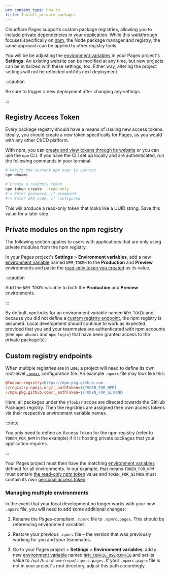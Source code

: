 ```yaml
---
pcx_content_type: how-to
title: Install private packages
---
```


Cloudflare Pages supports custom package registries, allowing you to include private dependencies in your application. While this walkthrough focuses specifically on [npm](https://www.npmjs.com/), the Node package manager and registry, the same approach can be applied to other registry tools.

You will be be adjusting the [environment variables](/pages/configuration/build-configuration/#environment-variables) in your Pages project's **Settings**. An existing website can be modified at any time, but new projects can be initialized with these settings, too. Either way, altering the project settings will not be reflected until its next deployment.

:::caution

Be sure to trigger a new deployment after changing any settings.

:::

## Registry Access Token

Every package registry should have a means of issuing new access tokens. Ideally, you should create a new token specifically for Pages, as you would with any other CI/CD platform.

With npm, you can [create and view tokens through its website](https://docs.npmjs.com/creating-and-viewing-access-tokens) or you can use the `npm` CLI. If you have the CLI set up locally and are authenticated, run the following commands in your terminal:

```sh
# Verify the current npm user is correct
npm whoami

# Create a readonly token
npm token create --read-only
#-> Enter password, if prompted
#-> Enter 2FA code, if configured
```

This will produce a read-only token that looks like a UUID string. Save this value for a later step.

## Private modules on the npm registry

The following section applies to users with applications that are only using private modules from the npm registry.

In your Pages project's **Settings** > **Environment variables**, add a new [environment variable](/pages/configuration/build-configuration/#environment-variables) named `NPM_TOKEN` to the **Production** and **Preview** environments and paste the [read-only token you created](#registry-access-token) as its value.

:::caution

Add the `NPM_TOKEN` variable to both the **Production** and **Preview** environments.

:::

By default, `npm` looks for an environment variable named `NPM_TOKEN` and because you did not define a [custom registry endpoint](#custom-registry-endpoints), the npm registry is assumed. Local development should continue to work as expected, provided that you and your teammates are authenticated with npm accounts (see `npm whoami` and `npm login`) that have been granted access to the private package(s).

## Custom registry endpoints

When multiple registries are in use, a project will need to define its own root-level [`.npmrc`](https://docs.npmjs.com/cli/v7/configuring-npm/npmrc) configuration file. An example `.npmrc` file may look like this:

```ini
@foobar:registry=https://npm.pkg.github.com
//registry.npmjs.org/:_authToken=${TOKEN_FOR_NPM}
//npm.pkg.github.com/:_authToken=${TOKEN_FOR_GITHUB}
```

Here, all packages under the `@foobar` scope are directed towards the GitHub Packages registry. Then the registries are assigned their own access tokens via their respective environment variable names.

:::note

You only need to define an Access Token for the npm registry (refer to `TOKEN_FOR_NPM` in the example) if it is hosting private packages that your application requires.

:::

Your Pages project must then have the matching [environment variables](/pages/configuration/build-configuration/#environment-variables) defined for all environments. In our example, that means `TOKEN_FOR_NPM` must contain [the read-only npm token](#registry-access-token) value and `TOKEN_FOR_GITHUB` must contain its own [personal access token](https://docs.github.com/en/github/authenticating-to-github/creating-a-personal-access-token#creating-a-token).

### Managing multiple environments

In the event that your local development no longer works with your new `.npmrc` file, you will need to add some additional changes:

1. Rename the Pages-compliant `.npmrc` file to `.npmrc.pages`. This should be referencing environment variables.

2. Restore your previous `.npmrc` file – the version that was previously working for you and your teammates.

3. Go to your Pages project > **Settings** > **Environment variables**, add a new [environment variable](/pages/configuration/build-configuration/#environment-variables) named [`NPM_CONFIG_USERCONFIG`](https://docs.npmjs.com/cli/v6/using-npm/config#npmrc-files) and set its value to `/opt/buildhome/repo/.npmrc.pages`. If your `.npmrc.pages` file is not in your project's root directory, adjust this path accordingly.
